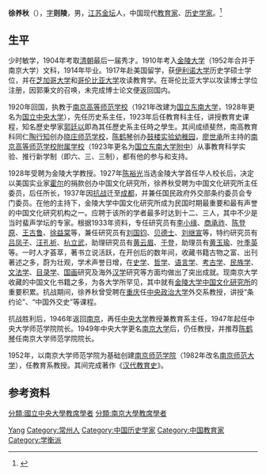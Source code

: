 '''徐养秋'''（{{bd|1887年||1972年|8月10日|catIdx=X徐}}），[[表字|字]]'''则陵'''，男，[[江苏|江苏]][[金坛|金坛]]人，中国现代[[教育家|教育家]]、[[历史学家|历史学家]]。<ref>{{Cite web|title=忆念徐养秋先生|url=https://seuaa.seu.edu.cn/2008/0107/c1884a18549/pagem.htm|accessdate=2021-01-30|work=东南大学校友总会|archive-date=2021-02-05|archive-url=https://web.archive.org/web/20210205010112/https://seuaa.seu.edu.cn/2008/0107/c1884a18549/pagem.htm}}</ref>

== 生平 ==
少时敏学，1904年考取[[清朝|清朝]]最后一届秀才。1910年考入[[金陵大学|金陵大学]]（1952年合并于南京大学）文科，1914年毕业。1917年赴美国留学，获[[伊利诺大学|伊利诺大学]]历史学硕士学位，并在[[芝加哥大学|芝加哥大学]]和[[哥伦比亚大学|哥伦比亚大学]]攻读教育学。在哥伦比亚大学以攻读博士学位注册，因郭秉文的召唤，未完成博士论文便返回国内。

1920年回国，执教于[[南京高等师范学校|南京高等师范学校]]（1921年改建为[[国立东南大学|国立东南大学]]，1928年更名为[[国立中央大学|国立中央大学]]），先任历史系主任，1923年后任教育科主任，讲授教育史课程，知名歷史學家[[郭廷以|郭廷以]]即為其任歷史系主任時之學生。其间成绩斐然，南高教育科同仁[[陶行知|陶行知]]创办[[晓庄师范学校|晓庄师范学校]]，[[陈鹤琴|陈鹤琴]]创办[[鼓楼实验幼稚园|鼓楼实验幼稚园]]，[[廖世承|廖世承]]所主持的[[南京高等师范学校附属学校|南京高等师范学校附属学校]]（1923年更名为[[国立东南大学附中|国立东南大学附中]]）从事教育科学实验、推行新学制（即六、三、三制），都有他的参与和支持。

1928年受聘为金陵大学教授。1927年[[陈裕光|陈裕光]]当选金陵大学首任华人校长后，决定以美国实业家[[霍尔|霍尔]]的捐款创办中国文化研究所，徐养秋受聘为中国文化研究所主任委员，后任所长，1937年因[[抗战|抗战]]迁至[[成都|成都]]，并兼任国民政府外交部条约委员会专门委员。在他的主持下，金陵大学中国文化研究所成为民国时期最重要和最有声誉的中国文化研究机构之一。应聘于该所的学者最多时达到十二、三人，其中不少是当时蜚声学坛的专家。根据1933年资料，专任研究员有[[李小缘|李小缘]]、[[商承祚|商承祚]]、[[陈登原|陈登原]]、[[王古鲁|王古鲁]]、[[徐益棠|徐益棠]]等，兼任研究员有[[刘国钧|刘国钧]]、[[贝德士|贝德士]]、[[刘继宣|刘继宣]]等，特约研究员有[[吕凤子|吕凤子]]、[[汪孔祈|汪孔祈]]、[[杭立武|杭立武]]，助理研究员有[[黄云眉|黄云眉]]、[[于登|于登]]，助理员有[[黄玉瑜|黄玉瑜]]、[[叶季英|叶季英]]等。一时人才荟萃，著书立说活跃，在开创后的数年间，收藏书籍古物之富、出刊著述之多，蔚为壮观，学术声誉日增，在[[史学|史学]]、[[哲学|哲学]]、[[语言学|语言学]]、[[考古学|考古学]]、[[民族学|民族学]]、[[文法学|文法学]]、[[目录学|目录学]]、[[国画|国画]]研究及海外[[汉学|汉学]]研究等方面均做出了突出成就。现南京大学收藏的中国文化书籍之多，为各大学所罕见，其中就有[[金陵大学中国文化研究所|金陵大学中国文化研究所]]的重要积累。抗战期间，徐养秋曾受聘在[[重庆|重庆]]任[[中央政治大学|中央政治大学]]外交系教授，讲授“条约论”、“中国外交史”等课程。

抗战胜利后，1946年返回[[南京|南京]]，再任[[國立中央大學|中央大学]]教授兼教育系主任，1947年起任中央大学师范学院院长。1949年中央大学更名[[南京大学|南京大学]]后，仍任教授，并推荐[[陈鹤琴|陈鹤琴]]任南京大学师范学院院长。

1952年，以南京大学师范学院为基础创建[[南京师范学院|南京师范学院]]（1982年改名[[南京师范大学|南京师范大学]]），任教育系教授。其间完成著作《[[汉代教育史|汉代教育史]]》。

== 参考资料 ==
{{reflist}}

{{Authority control}}
{{DEFAULTSORT:Xu徐}}
[[Category:徐姓|Yang]]
[[Category:常州人|Category:常州人]]
[[Category:中国历史学家|Category:中国历史学家]]
[[Category:中国教育家|Category:中国教育家]]
[[分類:國立中央大學教席學者|分類:國立中央大學教席學者]]
[[分類:南京大學教席學者|分類:南京大學教席學者]]
[[Category:学衡派|Category:学衡派]]